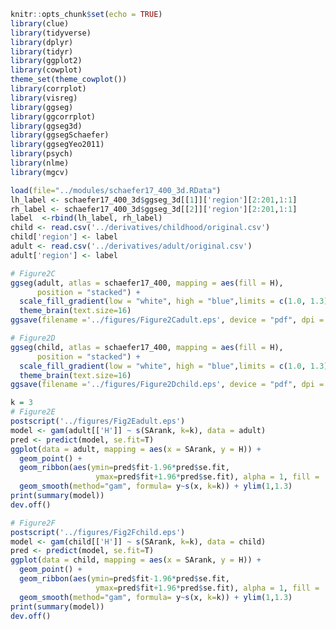 
```r
knitr::opts_chunk$set(echo = TRUE)
library(clue)
library(tidyverse)
library(dplyr)
library(tidyr)
library(ggplot2)
library(cowplot)
theme_set(theme_cowplot())
library(corrplot)
library(visreg)
library(ggseg)
library(ggcorrplot)
library(ggseg3d)
library(ggsegSchaefer)
library(ggsegYeo2011)
library(psych)
library(nlme)
library(mgcv)

load(file="../modules/schaefer17_400_3d.RData")
lh_label <- schaefer17_400_3d$ggseg_3d[[1]]['region'][2:201,1:1]
rh_label <- schaefer17_400_3d$ggseg_3d[[2]]['region'][2:201,1:1]
label  <-rbind(lh_label, rh_label)
child <- read.csv('../derivatives/childhood/original.csv')
child['region'] <- label
adult <- read.csv('../derivatives/adult/original.csv')
adult['region'] <- label
```

```r
# Figure2C
ggseg(adult, atlas = schaefer17_400, mapping = aes(fill = H), 
      position = "stacked") +
  scale_fill_gradient(low = "white", high = "blue",limits = c(1.0, 1.3)) +
  theme_brain(text.size=16)
ggsave(filename ='../figures/Figure2Cadult.eps', device = "pdf", dpi = 500)

# Figure2D
ggseg(child, atlas = schaefer17_400, mapping = aes(fill = H), 
      position = "stacked") +
  scale_fill_gradient(low = "white", high = "blue",limits = c(1.0, 1.3)) +
  theme_brain(text.size=16)
ggsave(filename ='../figures/Figure2Dchild.eps', device = "pdf", dpi = 500)
```

```r
k = 3
# Figure2E
postscript('../figures/Fig2Eadult.eps') 
model <- gam(adult[['H']] ~ s(SArank, k=k), data = adult)
pred <- predict(model, se.fit=T)
ggplot(data = adult, mapping = aes(x = SArank, y = H)) +
  geom_point() + 
  geom_ribbon(aes(ymin=pred$fit-1.96*pred$se.fit,
                   ymax=pred$fit+1.96*pred$se.fit), alpha = 1, fill = 'gray') +
  geom_smooth(method="gam", formula= y~s(x, k=k)) + ylim(1,1.3)
print(summary(model))
dev.off()

# Figure2F
postscript('../figures/Fig2Fchild.eps') 
model <- gam(child[['H']] ~ s(SArank, k=k), data = child)
pred <- predict(model, se.fit=T)
ggplot(data = child, mapping = aes(x = SArank, y = H)) +
  geom_point() + 
  geom_ribbon(aes(ymin=pred$fit-1.96*pred$se.fit,
                   ymax=pred$fit+1.96*pred$se.fit), alpha = 1, fill = 'gray') +
  geom_smooth(method="gam", formula= y~s(x, k=k)) + ylim(1,1.3)
print(summary(model))
dev.off()
```